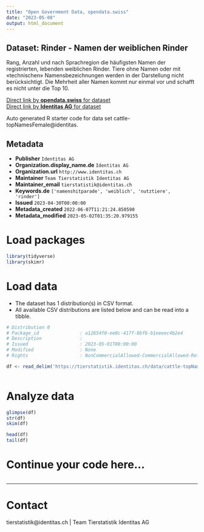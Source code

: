 ```yaml
---
title: "Open Government Data, opendata.swiss"
date: "2023-05-08"
output: html_document
---
```


## Dataset: Rinder - Namen der weiblichen Rinder

Rang, Anzahl und nach Sprachregion die häufigsten Namen der registrierten, lebenden weiblichen Rinder. Tiere ohne Namen oder mit «technischen» Namensbezeichnungen werden in der Darstellung nicht berücksichtigt. Die Mehrheit aller Namen kommt nur einmal vor und schafft es nicht unter die Top 10.

[Direct link by **opendata.swiss** for dataset](https://opendata.swiss/de/dataset/rinder-namen-der-weiblichen-rinder)<br>
[Direct link by **Identitas AG** for dataset](https://tierstatistik.identitas.ch/)

Auto generated R starter code for data set cattle-topNamesFemale@identitas.

## Metadata

- **Publisher** `Identitas AG`
- **Organization.display_name.de** `Identitas AG`
- **Organization.url** `http://www.identitas.ch`
- **Maintainer** `Team Tierstatistik Identitas AG`
- **Maintainer_email** `tierstatistik@identitas.ch`
- **Keywords.de** `['namenshitparade', 'weiblich', 'nutztiere', 'rinder']`
- **Issued** `2023-04-30T00:00:00`
- **Metadata_created** `2022-06-07T11:21:24.850590`
- **Metadata_modified** `2023-05-02T01:35:20.979155`


# Load packages

```r

library(tidyverse)
library(skimr)

```

# Load data

-   The dataset has 1 distribution(s) in CSV format.
-   All available CSV distributions are listed below and can be read into a tibble.

```r

# Distribution 0
# Package_id               : a12654f0-ee0c-417f-8bf6-b1eeeec4b2e4
# Description              : 
# Issued                   : 2023-05-01T00:00:00
# Modified                 : None
# Rights                   : NonCommercialAllowed-CommercialAllowed-ReferenceRequired

df <- read_delim('https://tierstatistik.identitas.ch/data/cattle-topNamesFemale.csv')



```

# Analyze data

```r

glimpse(df)
str(df)
skim(df)

head(df)
tail(df)

```

# Continue your code here...

```r

```

------------------------------------------------------------------------

# Contact

tierstatistik@identitas.ch | Team Tierstatistik Identitas AG
